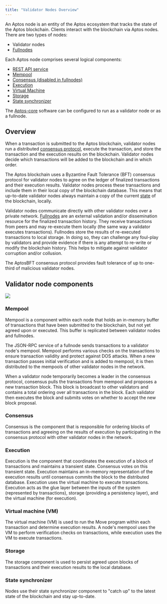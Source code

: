 ```yaml
---
title: "Validator Nodes Overview"
---
```



An Aptos node is an entity of the Aptos ecosystem that tracks the state of the Aptos blockchain. Clients interact with the blockchain via Aptos nodes. There are two types of nodes:

- Validator nodes
- [Fullnodes](/network/blockchain/fullnodes)

Each Aptos node comprises several logical components:

- [REST API service](/network/glossary.mdx#rest-api-service)
- [Mempool](#mempool)
- [Consensus (disabled in fullnodes)](#consensus)
- [Execution](#execution)
- [Virtual Machine](#virtual-machine-vm)
- [Storage](#storage)
- [State synchronizer](#state-synchronizer)

The [Aptos-core](/network/glossary.mdx#aptos-core) software can be configured to run as a validator node or as a fullnode.

## Overview

When a transaction is submitted to the Aptos blockchain, validator nodes run a distributed [consensus protocol](/network/glossary.mdx#consensus-protocol), execute the transaction, and store the transaction and the execution results on the blockchain. Validator nodes decide which transactions will be added to the blockchain and in which order.

The Aptos blockchain uses a Byzantine Fault Tolerance (BFT) consensus protocol for validator nodes to agree on the ledger of finalized transactions and their execution results. Validator nodes process these transactions and include them in their local copy of the blockchain database. This means that up-to-date validator nodes always maintain a copy of the current [state](/network/glossary.mdx#state) of the blockchain, locally.

Validator nodes communicate directly with other validator nodes over a private network. [Fullnodes](/network/blockchain/fullnodes) are an external validation and/or dissemination resource for the finalized transaction history. They receive transactions from peers and may re-execute them locally (the same way a validator executes transactions). Fullnodes store the results of re-executed transactions to local storage. In doing so, they can challenge any foul-play by validators and provide evidence if there is any attempt to re-write or modify the blockchain history. This helps to mitigate against validator corruption and/or collusion.

<Aside type="note">
  The AptosBFT consensus protocol provides fault tolerance of up to one-third of malicious validator nodes.
</Aside>

## Validator node components

![](/images/validator.svg)

### Mempool

Mempool is a component within each node that holds an in-memory buffer of transactions that have been submitted to the blockchain, but not yet agreed upon or executed. This buffer is replicated between validator nodes and fullnodes.

The JSON-RPC service of a fullnode sends transactions to a validator node's mempool. Mempool performs various checks on the transactions to ensure transaction validity and protect against DOS attacks. When a new transaction passes initial verification and is added to mempool, it is then distributed to the mempools of other validator nodes in the network.

When a validator node temporarily becomes a leader in the consensus protocol, consensus pulls the transactions from mempool and proposes a new transaction block. This block is broadcast to other validators and contains a total ordering over all transactions in the block. Each validator then executes the block and submits votes on whether to accept the new block proposal.

### Consensus

Consensus is the component that is responsible for ordering blocks of transactions and agreeing on the results of execution by participating in the consensus protocol with other validator nodes in the network.

### Execution

Execution is the component that coordinates the execution of a block of transactions and maintains a transient state. Consensus votes on this transient state. Execution maintains an in-memory representation of the execution results until consensus commits the block to the distributed database. Execution uses the virtual machine to execute transactions. Execution acts as the glue layer between the inputs of the system (represented by transactions), storage (providing a persistency layer), and the virtual machine (for execution).

### Virtual machine (VM)

The virtual machine (VM) is used to run the Move program within each transaction and determine execution results. A node's mempool uses the VM to perform verification checks on transactions, while execution uses the VM to execute transactions.

### Storage

The storage component is used to persist agreed upon blocks of transactions and their execution results to the local database.

### State synchronizer

Nodes use their state synchronizer component to "catch up" to the latest state of the blockchain and stay up-to-date.
